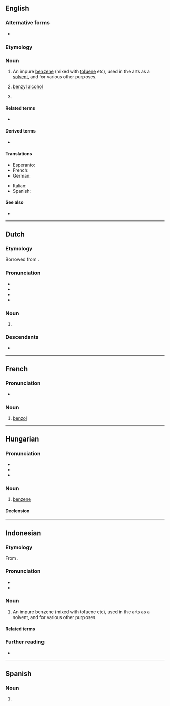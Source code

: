 {{also|Benzol}}
==English==

===Alternative forms===
* {{l|en|benzole}}

===Etymology===
{{confix|en|benzo|ol|gloss2=oil}}

===Noun===
{{en-noun}}

# {{lb|en|organic chemistry}} An impure [[benzene]] (mixed with [[toluene]] etc), used in the arts as a [[solvent]], and for various other purposes.
# {{lb|en|organic chemistry|obsolete}}  [[benzyl alcohol]]
# {{lb|en|obsolete}} {{synonym of|en|benzene}}

====Related terms====
* {{l|en|benzene}}

====Derived terms====
* {{l|en|monochlorobenzol}}

====Translations====
{{trans-top|an impure benzene}}
* Esperanto: {{t|eo|benzolo}}
* French: {{t+|fr|benzol|m}}
* German: {{t+|de|Benzol|n}}
{{trans-mid}}
* Italian: {{t|it|benzolo|m}}
* Spanish: {{t|es|benzol|m}}
{{trans-bottom}}

====See also====
* {{projectlink|wikipedia}}

----

==Dutch==

===Etymology===
Borrowed from {{bor|nl|de|Benzol}}.

===Pronunciation===
* {{IPA|nl|/bɛnˈzɔl/}}
* {{audio|nl|Nl-benzol.ogg|Audio}}
* {{hyphenation|nl|ben|zol}}
* {{rhymes|nl|ɔl}}

===Noun===
{{nl-noun|n|-|-}}

# {{lb|nl|dated}} {{l|en|benzene}}
#: {{syn|nl|benzeen|fenyl}}

===Descendants===
* {{desc|id|benzol}}
----

==French==

===Pronunciation===
* {{fr-IPA|binzol}}

===Noun===
{{fr-noun|m}}

# [[#English|benzol]]

----

==Hungarian==

===Pronunciation===
* {{hu-IPA}}
* {{hyphenation|hu|ben|zol}}
* {{rhymes|hu|ol}}

===Noun===
{{hu-noun|ok}}

# {{lb|hu|organic compound}} [[benzene]]

====Declension====
{{hu-infl-nom|benzolo|o|-}}{{hu-pos-otok|benzol|j|jai}}

----

==Indonesian==
{{wikipedia||lang=id}}

===Etymology===
From {{bor|id|nl|benzol}}.

===Pronunciation===
* {{IPA|id|/ben.zol/|}}
* {{hyphenation|id|bén|zol}}

===Noun===
{{head|id|noun}}
# An impure benzene (mixed with toluene etc), used in the arts as a solvent, and for various other purposes.

====Related terms====
{{rel2|id|
| bensin
| benzena
|}}

===Further reading===
* {{R:KBBI Daring}}
----

==Spanish==

===Noun===
{{es-noun|m|-}}

# {{l|en|benzol}}